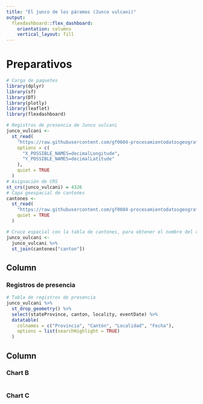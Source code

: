 ```yaml
---
title: "El junco de los páramos (Junco vulcani)"
output: 
  flexdashboard::flex_dashboard:
    orientation: columns
    vertical_layout: fill
---
```


# Preparativos

```r
# Carga de paquetes
library(dplyr)
library(sf)
library(DT)
library(plotly)
library(leaflet)
library(flexdashboard)
```


```r
# Registros de presencia de Junco vulcani
junco_vulcani <-
  st_read(
    "https://raw.githubusercontent.com/gf0604-procesamientodatosgeograficos/2021i-datos/main/gbif/junco_vulcani-cr-registros.csv",
    options = c(
      "X_POSSIBLE_NAMES=decimalLongitude",
      "Y_POSSIBLE_NAMES=decimalLatitude"
    ),
    quiet = TRUE
  )
# Asignación de CRS
st_crs(junco_vulcani) = 4326
# Capa geespacial de cantones
cantones <-
  st_read(
    "https://raw.githubusercontent.com/gf0604-procesamientodatosgeograficos/2021i-datos/main/ign/delimitacion-territorial-administrativa/cr_cantones_simp_wgs84.geojson",
    quiet = TRUE
  )
```


```r
# Cruce espacial con la tabla de cantones, para obtener el nombre del cantón
junco_vulcani <- 
  junco_vulcani %>%
  st_join(cantones["canton"])
```


Column {data-width=650}
-----------------------------------------------------------------------

### Registros de presencia

```r
# Tabla de registros de presencia
junco_vulcani %>%
  st_drop_geometry() %>%
  select(stateProvince, canton, locality, eventDate) %>%
  datatable(
    colnames = c("Provincia", "Cantón", "Localidad", "Fecha"),
    options = list(searchHighlight = TRUE)
  )
```
Column {data-width=350}
-----------------------------------------------------------------------

### Chart B

```r

```

### Chart C

```r

```

